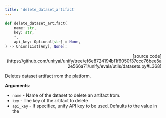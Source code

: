 ```yaml
---
title: 'delete_dataset_artifact'
---
```


```python
def delete_dataset_artifact(
    name: str,
    key: str,
    *,
    api_key: Optional[str] = None,
) -> Union[List[Any], None]:
```

<p align="right">[source code](https://github.com/unifyai/unify/tree/ef6e8724194bf1f6050f37ccc76bee5a2e566a71/unify/evals/utils/datasets.py#L368)</p>

Deletes dataset artifact from the platform.

**Arguments**:

- `name` - Name of the dataset to delete an artifact from.
- `key` - The key of the artifact to delete
- `api_key` - If specified, unify API key to be used. Defaults to the value in the